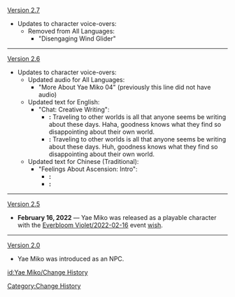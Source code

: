 [[Version 2.7]]
* Updates to character voice-overs:
** Removed from All Languages:
*** "Disengaging Wind Glider"
----
[[Version 2.6]]
* Updates to character voice-overs:
** Updated audio for All Languages:
*** "More About Yae Miko 04" (previously this line did not have audio)
** Updated text for English:
*** "Chat: Creative Writing":
**** '''{{Color|Old}}:''' Traveling to other worlds is all that anyone seems be writing about these days. Haha, goodness knows what they find so disappointing about their own world.
**** '''{{Color|New}}:''' Traveling to other worlds is all that anyone seems be writing about these days. Huh, goodness knows what they find so disappointing about their own world.
** Updated text for Chinese (Traditional):
*** "Feelings About Ascension: Intro":
**** '''{{Color|Old}}:''' {{lang|mini=1|zh-Hant=所謂巫女修行階位，在修習畢業之後，能準確開口念誦祭言即可稱為「直階」。對於人類來說很方便，不過對狐族來說倒是最困難的一步…畢竟是狐狸嘛。}}
**** '''{{Color|New}}:''' {{lang|mini=1|zh-Hant=所謂巫女修行階位，在修習畢業之後，能準確開口唸誦祭言即可稱為「直階」。對於人類來說很方便，不過對狐族來說倒是最困難的一步…畢竟是狐狸嘛。}}
----
[[Version 2.5]]
* '''February 16, 2022''' &mdash; Yae Miko was released as a playable character with the [[Everbloom Violet/2022-02-16]] event [[wish]].
----
[[Version 2.0]]
* Yae Miko was introduced as an NPC.
<noinclude>
[[Category:Change History]]
[[id:Yae Miko/Change History]]
</noinclude>